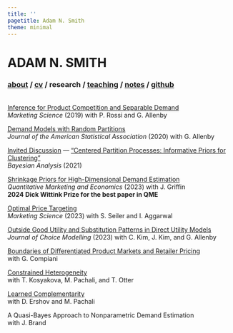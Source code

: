 ```yaml
---
title: ''
pagetitle: Adam N. Smith
theme: minimal
---
```


<div class="header">
<h1 class="item">ADAM N. SMITH</h1>
<h3 class="item">
[about](index.html) /
<a href=files/smith-cv.pdf target="_blank">cv</a> /
research /
[teaching](teaching.html) /
[notes](notes.html) /
<a href="https://github.com/adam-n-smith" target="_blank">github</a>
</h3>
</div>

<p class="" style="margin: 33px;"></p>

[Inference for Product Competition and Separable Demand](https://pubsonline.informs.org/doi/abs/10.1287/mksc.2019.1159)\
*Marketing Science* (2019) with P. Rossi and G. Allenby

[Demand Models with Random Partitions](https://www.tandfonline.com/doi/full/10.1080/01621459.2019.1604360)\
*Journal of the American Statistical Association* (2020) with G. Allenby

[Invited Discussion](files/research/centered-partition-discussion.pdf) --- ["Centered Partition Processes: Informative Priors for Clustering"](https://projecteuclid.org/journals/bayesian-analysis/volume-16/issue-1/Centered-Partition-Processes-Informative-Priors-for-Clustering-with-Discussion/10.1214/20-BA1197.full)\
*Bayesian Analysis* (2021)

[Shrinkage Priors for High-Dimensional Demand Estimation](https://link.springer.com/article/10.1007/s11129-022-09260-7)\
*Quantitative Marketing and Economics* (2023) with J. Griffin\
**2024 Dick Wittink Prize for the best paper in QME**

[Optimal Price Targeting](https://pubsonline.informs.org/doi/abs/10.1287/mksc.2022.1387)\
*Marketing Science* (2023) with S. Seiler and I. Aggarwal

[Outside Good Utility and Substitution Patterns in Direct Utility Models](https://www.sciencedirect.com/science/article/abs/pii/S1755534523000489)\
*Journal of Choice Modelling* (2023) with C. Kim, J. Kim, and G. Allenby

[Boundaries of Differentiated Product Markets and Retailer Pricing](https://papers.ssrn.com/sol3/papers.cfm?abstract_id=3916922)\
with G. Compiani

[Constrained Heterogeneity](https://papers.ssrn.com/sol3/papers.cfm?abstract_id=4331470)\
with T. Kosyakova, M. Pachali, and T. Otter

[Learned Complementarity](https://papers.ssrn.com/sol3/papers.cfm?abstract_id=4925803)\
with D. Ershov and M. Pachali

A Quasi-Bayes Approach to Nonparametric Demand Estimation\
with J. Brand


